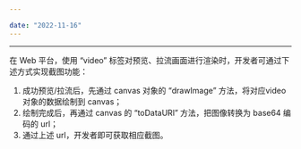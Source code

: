 ```yaml
---

date: "2022-11-16"
---
```


<Title>Web 平台如何实现对预览、拉流画面进行截图？</Title>



- - -

在 Web 平台，使用 “video” 标签对预览、拉流画面进行渲染时，开发者可通过下述方式实现截图功能：
1. 成功预览/拉流后，先通过 canvas 对象的 “drawImage” 方法，将对应video对象的数据绘制到 canvas；
2. 绘制完成后，再通过 canvas 的 “toDataURl” 方法，把图像转换为 base64 编码的 url；
3. 通过上述 url，开发者即可获取相应截图。
